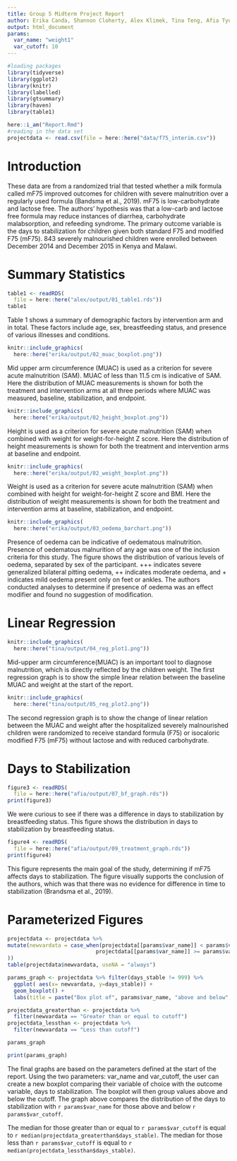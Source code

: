 ```yaml
---
title: Group 5 Midterm Project Report
author: Erika Canda, Shannon Cloherty, Alex Klimek, Tina Teng, Afia Tyus
output: html_document
params: 
  var_name: "weight1"
  var_cutoff: 10
---
```


```r
#loading packages
library(tidyverse)
library(ggplot2)
library(knitr)
library(labelled)
library(gtsummary)
library(haven)
library(table1)

here::i_am("Report.Rmd")
#reading in the data set
projectdata <- read.csv(file = here::here("data/f75_interim.csv"))
```

# Introduction

These data are from a randomized trial that tested whether a milk formula called mF75 improved outcomes for children with severe malnutrition over a regularly used formula (Bandsma et al., 2019). mF75 is low-carbohydrate and lactose free. The authors' hypothesis was that a low-carb and lactose free formula may reduce instances of diarrhea, carbohydrate malabsorption, and refeeding syndrome. The primary outcome variable is the days to stabilization for children given both standard F75 and modified F75 (mF75). 843 severely malnourished children were enrolled between December 2014 and December 2015 in Kenya and Malawi.

# Summary Statistics

```r
table1 <- readRDS(
  file = here::here("alex/output/01_table1.rds"))
table1
```

Table 1 shows a summary of demographic factors by intervention arm and in total. These factors include age, sex, breastfeeding status, and presence of various illnesses and conditions.

```r
knitr::include_graphics(
  here::here("erika/output/02_muac_boxplot.png"))
```

Mid upper arm circumference (MUAC) is used as a criterion for severe acute malnutrition (SAM). MUAC of less than 11.5 cm is indicative of SAM. Here the distribution of MUAC measurements is shown for both the treatment and intervention arms at all three periods where MUAC was measured, baseline, stabilization, and endpoint.

```r
knitr::include_graphics(
  here::here("erika/output/02_height_boxplot.png"))
```

Height is used as a criterion for severe acute malnutrition (SAM) when combined with weight for weight-for-height Z score. Here the distribution of height measurements is shown for both the treatment and intervention arms at baseline and endpoint.


```r
knitr::include_graphics(
  here::here("erika/output/02_weight_boxplot.png"))
```

Weight is used as a criterion for severe acute malnutrition (SAM) when combined with height for weight-for-height Z score and BMI. Here the distribution of weight measurements is shown for both the treatment and intervention arms at baseline, stabilization, and endpoint.


```r
knitr::include_graphics(
  here::here("erika/output/03_oedema_barchart.png"))
```

Presence of oedema can be indicative of oedematous malnutrition. Presence of oedematous malnurition of any age was one of the inclusion criteria for this study. The figure shows the distribution of various levels of oedema, separated by sex of the participant. +++ indicates severe generalized bilateral pitting oedema, ++ indicates moderate oedema, and + indicates mild oedema present only on feet or ankles. The authors conducted analyses to determine if presence of oedema was an effect modifier and found no suggestion of modification.

# Linear Regression

```r
knitr::include_graphics(
  here::here("tina/output/04_reg_plot1.png"))
```

Mid-upper arm circumference(MUAC) is an important tool to diagnose malnutrition, which is directly reflected by the children weight. The first regression graph is to show the simple linear relation between the baseline MUAC and weight at the start of the report.
  
```r
knitr::include_graphics(
  here::here("tina/output/05_reg_plot2.png"))
```

The second regression graph is to show the change of linear relation between the MUAC and weight after the hospitalized severely malnourished children were randomized to receive standard formula (F75) or isocaloric modified F75 (mF75) without lactose and with reduced carbohydrate. 

# Days to Stabilization

```r
figure3 <- readRDS(
  file = here::here("afia/output/07_bf_graph.rds"))
print(figure3)
```

We were curious to see if there was a difference in days to stabilization by breastfeeding status. This figure shows the distribution in days to stabilization by breastfeeding status.

```r
figure4 <- readRDS(
  file = here::here("afia/output/09_treatment_graph.rds"))
print(figure4)
```

This figure represents the main goal of the study, determining if mF75 affects days to stabilization. The figure visually supports the conclusion of the authors, which was that there was no evidence for difference in time to stabilization (Brandsma et al., 2019).

# Parameterized Figures

```r

projectdata <- projectdata %>% 
mutate(newvardata = case_when(projectdata[[params$var_name]] < params$var_cutoff ~ "Less than cutoff",
                            projectdata[[params$var_name]] >= params$var_cutoff ~ "Greater than or equal to cutoff"
))
table(projectdata$newvardata, useNA = "always")

params_graph <- projectdata %>% filter(days_stable != 999) %>% 
  ggplot( aes(x= newvardata, y=days_stable)) +
  geom_boxplot() + 
  labs(title = paste("Box plot of", params$var_name, "above and below", params$var_cutoff), x = "", y = "Days to Stabilization")

projectdata_greaterthan <- projectdata %>%
  filter(newvardata == "Greater than or equal to cutoff")
projectdata_lessthan <- projectdata %>%
  filter(newvardata == "Less than cutoff")

params_graph

print(params_graph)
```

The final graphs are based on the parameters defined at the start of the report. Using the two parameters: var_name and var_cutoff, the user can create a new boxplot comparing their variable of choice with the outcome variable, days to stabilization. The boxplot will then group values above and below the cutoff. The graph above compares the distribution of the days to stabilization with `r params$var_name` for those above and below `r params$var_cutoff`.

The median for those greater than or equal to `r params$var_cutoff` is equal to `r median(projectdata_greaterthan$days_stable)`. The median for those less than `r params$var_cutoff` is equal to `r median(projectdata_lessthan$days_stable)`.
